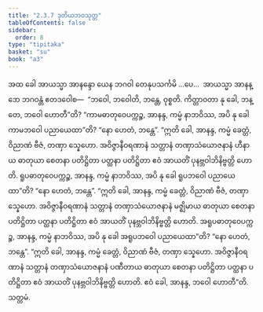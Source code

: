 ```yaml
---
title: "2.3.7 ဒုတိယဘဝသုတ္တ"
tableOfContents: false
sidebar:
  order: 8
type: "tipitaka"
basket: "su"
book: "a3"
---
```



<DynamicBreadcrumb />

<Division number="78" book="a3">

<Paragraph number="695" book="a3">
အထ ခေါ အာယသ္မာ အာနန္ဒော ယေန ဘဂဝါ တေနုပသင်္ကမိ …ပေ…  အာယသ္မာ အာနန္ဒော ဘဂဝန္တံ ဧတဒဝေါစ—  “ဘဝေါ, ဘဝေါတိ, ဘန္တေ, ဝုစ္စတိ. ကိတ္တာဝတာ နု ခေါ, ဘန္တေ, ဘဝေါ ဟောတီ”တိ?
</Paragraph>

<Paragraph number="696" book="a3">
“ကာမဓာတုဝေပက္ကဉ္စ, အာနန္ဒ, ကမ္မံ နာဘဝိဿ, အပိ နု ခေါ ကာမဘဝေါ ပညာယေထာ”တိ? “နော ဟေတံ, ဘန္တေ”. “ဣတိ ခေါ, အာနန္ဒ, ကမ္မံ ခေတ္တံ, ဝိညာဏံ ဗီဇံ, တဏှာ သ္နေဟော. အဝိဇ္ဇာနီဝရဏာနံ သတ္တာနံ တဏှာသံယောဇနာနံ ဟီနာယ ဓာတုယာ စေတနာ ပတိဋ္ဌိတာ ပတ္ထနာ ပတိဋ္ဌိတာ ဧဝံ အာယတိံ ပုနဗ္ဘဝါဘိနိဗ္ဗတ္တိ ဟောတိ.
</Paragraph>

<Paragraph number="697" book="a3">
ရူပဓာတုဝေပက္ကဉ္စ, အာနန္ဒ, ကမ္မံ နာဘဝိဿ, အပိ နု ခေါ ရူပဘဝေါ ပညာယေထာ”တိ? “နော ဟေတံ, ဘန္တေ”. “ဣတိ ခေါ, အာနန္ဒ, ကမ္မံ ခေတ္တံ, ဝိညာဏံ ဗီဇံ, တဏှာ သ္နေဟော. အဝိဇ္ဇာနီဝရဏာနံ သတ္တာနံ တဏှာသံယောဇနာနံ မဇ္ဈိမာယ ဓာတုယာ စေတနာ ပတိဋ္ဌိတာ ပတ္ထနာ ပတိဋ္ဌိတာ ဧဝံ အာယတိံ ပုနဗ္ဘဝါဘိနိဗ္ဗတ္တိ ဟောတိ.
</Paragraph>

<Paragraph number="698" book="a3">
အရူပဓာတုဝေပက္ကဉ္စ, အာနန္ဒ, ကမ္မံ နာဘဝိဿ, အပိ နု ခေါ အရူပဘဝေါ ပညာယေထာ”တိ? “နော ဟေတံ, ဘန္တေ”. “ဣတိ ခေါ, အာနန္ဒ, ကမ္မံ ခေတ္တံ, ဝိညာဏံ ဗီဇံ, တဏှာ သ္နေဟော. အဝိဇ္ဇာနီဝရဏာနံ သတ္တာနံ တဏှာသံယောဇနာနံ ပဏီတာယ ဓာတုယာ စေတနာ ပတိဋ္ဌိတာ ပတ္ထနာ ပတိဋ္ဌိတာ ဧဝံ အာယတိံ ပုနဗ္ဘဝါဘိနိဗ္ဗတ္တိ ဟောတိ. ဧဝံ ခေါ, အာနန္ဒ, ဘဝေါ ဟောတီ”တိ.

</Paragraph>
</Division>

<Paragraph number="699" type="center" book="a3">
သတ္တမံ.
</Paragraph>